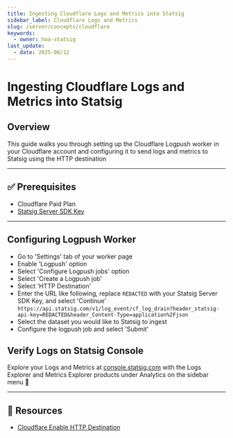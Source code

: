 ```yaml
---
title: Ingesting Cloudflare Logs and Metrics into Statsig
sidebar_label: Cloudflare Logs and Metrics
slug: /server/concepts/cloudflare
keywords:
  - owner: hoa-statsig
last_update:
  - date: 2025-08/12
---
```


# Ingesting Cloudflare Logs and Metrics into Statsig

## Overview

This guide walks you through setting up the Cloudflare Logpush worker in your Cloudflare account and configuring it to send logs and metrics to Statsig using the HTTP destination

---

## ✅ Prerequisites

- Cloudflare Paid Plan
- [Statsig Server SDK Key](https://docs.statsig.com/server-core/)

---

## Configuring Logpush Worker

- Go to 'Settings' tab of your worker page
- Enable 'Logpush' option
- Select 'Configure Logpush jobs' option
- Select 'Create a Logpush job'
- Select 'HTTP Destination'
- Enter the URL like following, replace `REDACTED` with your Statsig Server SDK Key, and select 'Continue'
`https://api.statsig.com/v1/log_event/cf_log_drain?header_statsig-api-key=REDACTED&header_Content-Type=application%2Fjson`
- Select the dataset you would like to Statsig to ingest
- Configure the logpush job and select 'Submit'

## Verify Logs on Statsig Console

Explore your Logs and Metrics at [console.statsig.com](http://console.statsig.com) with the Logs Explorer and Metrics Explorer products under Analytics on the sidebar menu 🙂

---

## 🔗 Resources

- [Cloudflare Enable HTTP Destination](https://developers.cloudflare.com/logs/logpush/logpush-job/enable-destinations/http/)
